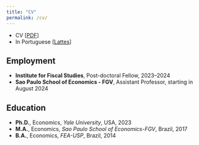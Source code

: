 ```yaml
---
title: "CV"
permalink: /cv/
---
```


* CV [<a href="https://lucasfinamor.github.io/files/cv_lucasfinamor.pdf" target="_blanl">PDF</a>]
* In Portuguese [<a href="http://lattes.cnpq.br/3355999034844262" target="_blanl">Lattes</a>]

## Employment 

* **Institute for Fiscal Studies**, Post-doctoral Fellow, 2023--2024
* **Sao Paulo School of Economics - FGV**, Assistant Professor, starting in August 2024 

## Education

* **Ph.D.**, Economics, *Yale University*, USA, 2023
* **M.A.**, Economics, *Sao Paulo School of Economics-FGV*, Brazil, 2017
* **B.A.**, Economics, *FEA-USP*,  Brazil, 2014



